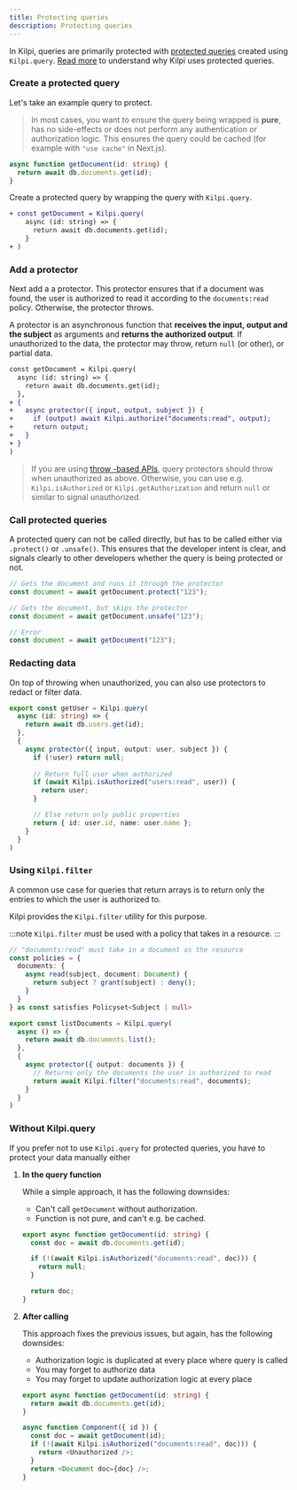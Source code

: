 ```yaml
---
title: Protecting queries
description: Protecting queries
---
```


In Kilpi, queries are primarily protected with [protected queries](/concepts/protected-query) created using `Kilpi.query`. [Read more](/concepts/protected-query) to understand why Kilpi uses protected queries.

### Create a protected query

Let's take an example query to protect.

> In most cases, you want to ensure the query being wrapped is **pure**, has no side-effects or does not perform any authentication or authorization logic. This ensures the query could be cached (for example with `"use cache"` in Next.js).


```ts
async function getDocument(id: string) {
  return await db.documents.get(id);
}
```

Create a protected query by wrapping the query with `Kilpi.query`.

```diff lang="ts"
+ const getDocument = Kilpi.query(
    async (id: string) => {
      return await db.documents.get(id);
    }
+ )
```

### Add a protector

Next add a a protector. This protector ensures that if a document was found, the user is authorized to read it according to the `documents:read` policy. Otherwise, the protector throws.

A protector is an asynchronous function that **receives the input, output and the subject** as arguments and **returns the authorized output**. If unauthorized to the data, the protector may throw, return `null` (or other), or partial data.

```diff lang="ts"
const getDocument = Kilpi.query(
  async (id: string) => {
    return await db.documents.get(id);
  },
+ {
+   async protector({ input, output, subject }) {
+     if (output) await Kilpi.authorize("documents:read", output);
+     return output;
+   }
+ }
)
```
> If you are using [throw -based APIs](/concepts/protection-basics), query protectors should throw when unauthorized as above. Otherwise, you can use e.g. `Kilpi.isAuthorized` or `Kilpi.getAuthorization` and return `null` or similar to signal unauthorized.

### Call protected queries

A protected query can not be called directly, but has to be called either via `.protect()` or `.unsafe()`. This ensures that the developer intent is clear, and signals clearly to other developers whether the query is being protected or not.

```ts
// Gets the document and runs it through the protector
const document = await getDocument.protect("123");

// Gets the document, but skips the protector
const document = await getDocument.unsafe("123");

// Error
const document = await getDocument("123");
```

### Redacting data

On top of throwing when unauthorized, you can also use protectors to redact or filter data.

```ts
export const getUser = Kilpi.query(
  async (id: string) => {
    return await db.users.get(id);
  },
  {
    async protector({ input, output: user, subject }) {
      if (!user) return null;
      
      // Return full user when authorized
      if (await Kilpi.isAuthorized("users:read", user)) {
        return user;
      }

      // Else return only public properties
      return { id: user.id, name: user.name };
    }
  }
)
```

### Using `Kilpi.filter`

A common use case for queries that return arrays is to return only the entries to which the user is authorized to.

Kilpi provides the `Kilpi.filter` utility for this purpose.

:::note
`Kilpi.filter` must be used with a policy that takes in a resource.
:::

```ts {4,17}
// "documents:read" must take in a document as the resource
const policies = {
  documents: {
    async read(subject, document: Document) {
      return subject ? grant(subject) : deny();
    }
  }
} as const satisfies Policyset<Subject | null>

export const listDocuments = Kilpi.query(
  async () => {
    return await db.documents.list();
  },
  {
    async protector({ output: documents }) {
      // Returns only the documents the user is authorized to read
      return await Kilpi.filter("documents:read", documents);
    }
  }
)
```

### Without Kilpi.query

If you prefer not to use `Kilpi.query` for protected queries, you have to protect your data manually either

1. **In the query function**

    While a simple approach, it has the following downsides:

    - Can't call `getDocument` without authorization.
    - Function is not pure, and can't e.g. be cached.

    ```ts
    export async function getDocument(id: string) {
      const doc = await db.documents.get(id);

      if (!(await Kilpi.isAuthorized("documents:read", doc))) {
        return null;
      } 

      return doc;
    }
    ```

2. **After calling**

    This approach fixes the previous issues, but again, has the following downsides:

    - Authorization logic is duplicated at every place where query is called
    - You may forget to authorize data
    - You may forget to update authorization logic at every place

    ```ts
    export async function getDocument(id: string) {
      return await db.documents.get(id);
    }

    async function Component({ id }) {
      const doc = await getDocument(id);
      if (!(await Kilpi.isAuthorized("documents:read", doc))) {
        return <Unauthorized />;
      }
      return <Document doc={doc} />;
    }
    ```